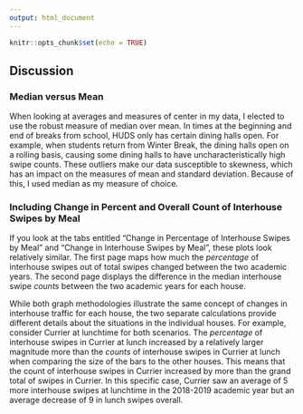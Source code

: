 ```yaml
---
output: html_document
---
```


```r
knitr::opts_chunk$set(echo = TRUE)
```

## Discussion

### Median versus Mean

When looking at averages and measures of center in my data, I elected to use the robust measure of median over mean. In times at the beginning and end of breaks from school, HUDS only has certain dining halls open. For example, when students return from Winter Break, the dining halls open on a rolling basis, causing some dining halls to have uncharacteristically high swipe counts. These outliers make our data susceptible to skewness, which has an impact on the measures of mean and standard deviation. Because of this, I used median as my measure of choice.

### Including Change in Percent and Overall Count of Interhouse Swipes by Meal

If you look at the tabs entitled "Change in Percentage of Interhouse Swipes by Meal" and "Change in Interhouse Swipes by Meal", these plots look relatively similar. The first page maps how much the *percentage* of interhouse swipes out of total swipes changed between the two academic years. The second page displays the difference in the median interhouse swipe *counts* between the two academic years for each house.

While both graph methodologies illustrate the same concept of changes in interhouse traffic for each house, the two separate calculations provide different details about the situations in the individual houses. For example, consider Currier at lunchtime for both scenarios. The *percentage* of interhouse swipes in Currier at lunch increased by a relatively larger magnitude more than the *counts* of interhouse swipes in Currier at lunch when comparing the size of the bars to the other houses. This means that the count of interhouse swipes in Currier increased by more than the grand total of swipes in Currier. In this specific case, Currier saw an average of 5 more interhouse swipes at lunchtime in the 2018-2019 academic year but an average decrease of 9 in lunch swipes overall.